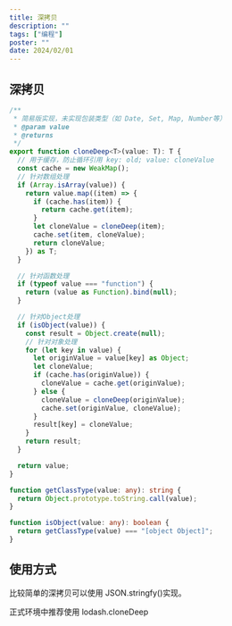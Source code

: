 ```yaml
---
title: 深拷贝
description: ""
tags: ["编程"]
poster: ""
date: 2024/02/01
---
```


## 深拷贝

```typescript
/**
 * 简易版实现，未实现包装类型（如 Date, Set, Map, Number等）
 * @param value
 * @returns
 */
export function cloneDeep<T>(value: T): T {
  // 用于缓存，防止循环引用 key: old; value: cloneValue
  const cache = new WeakMap();
  // 针对数组处理
  if (Array.isArray(value)) {
    return value.map((item) => {
      if (cache.has(item)) {
        return cache.get(item);
      }
      let cloneValue = cloneDeep(item);
      cache.set(item, cloneValue);
      return cloneValue;
    }) as T;
  }

  // 针对函数处理
  if (typeof value === "function") {
    return (value as Function).bind(null);
  }

  // 针对Object处理
  if (isObject(value)) {
    const result = Object.create(null);
    // 针对对象处理
    for (let key in value) {
      let originValue = value[key] as Object;
      let cloneValue;
      if (cache.has(originValue)) {
        cloneValue = cache.get(originValue);
      } else {
        cloneValue = cloneDeep(originValue);
        cache.set(originValue, cloneValue);
      }
      result[key] = cloneValue;
    }
    return result;
  }

  return value;
}

function getClassType(value: any): string {
  return Object.prototype.toString.call(value);
}

function isObject(value: any): boolean {
  return getClassType(value) === "[object Object]";
}
```

## 使用方式

比较简单的深拷贝可以使用 JSON.stringfy()实现。

正式环境中推荐使用 lodash.cloneDeep
